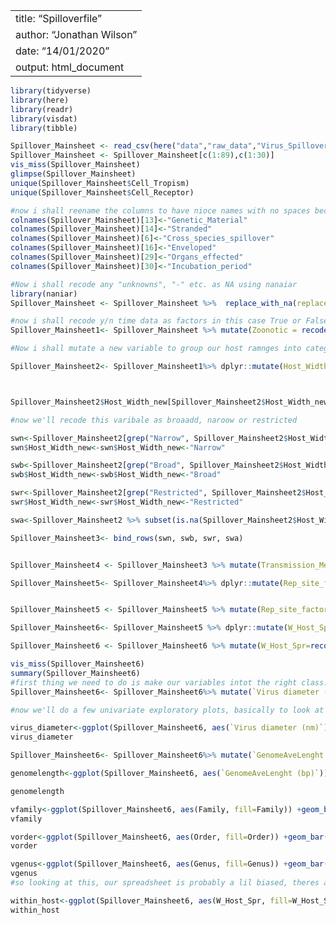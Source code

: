 
---
title: "Spilloverfile"
author: "Jonathan Wilson"
date: "14/01/2020"
output: html_document
---

```{r}
library(tidyverse)
library(here)
library(readr)
library(visdat)
library(tibble)

```
```{r}

Spillover_Mainsheet <- read_csv(here("data","raw_data","Virus_Spillover_p1.csv"))
Spillover_Mainsheet <- Spillover_Mainsheet[c(1:89),c(1:30)]
vis_miss(Spillover_Mainsheet)
glimpse(Spillover_Mainsheet)
unique(Spillover_Mainsheet$Cell_Tropism)
unique(Spillover_Mainsheet$Cell_Receptor)
```
```{r}
#now i shall reename the columns to have nioce names with no spaces because r likes it that way
colnames(Spillover_Mainsheet)[13]<-"Genetic_Material" 
colnames(Spillover_Mainsheet)[14]<-"Stranded"
colnames(Spillover_Mainsheet)[6]<-"Cross_species_spillover"
colnames(Spillover_Mainsheet)[16]<-"Enveloped"
colnames(Spillover_Mainsheet)[29]<-"Organs_effected"
colnames(Spillover_Mainsheet)[30]<-"Incubation_period"
```

```{r}
#Now i shall recode any "unknowns", "-" etc. as NA using nanaiar
library(naniar)
Spillover_Mainsheet <- Spillover_Mainsheet %>%  replace_with_na(replace =  list(Cell_Receptor = "unknown", Cell_Tropism = "unknown", Entry_Mechanism = "unknown", Receptor_Distribution="unknown", Host=c("unknown", "Unknown"), Transmission_Mechanism="unknown", Shedding_Period = c("-", "unknown"), Shedding_Length =c("-", "unknown"), Mortality_Rate =c("-", "unknown"), Cross_species_spillover = "unknown", Transmission_Route = "unknown", Shedding_Route="unknown", Host_Range= c("unknown", "Unknown"),  Replication_Site = "unknown", Within_Host_Spread= "unknown",  Organs_effected= "unknown", Incubation_period=c("unknown", "-")))

#now i shall recode y/n time data as factors in this case True or False
Spillover_Mainsheet1<- Spillover_Mainsheet %>% mutate(Zoonotic = recode(Zoonotic, "n" = F, "y" = T)) %>% mutate(Cross_species_spillover=recode(Cross_species_spillover, "n"=F, "y"=T))  %>% mutate(Vector=recode(Vector, "n"=F, "y"=T))  %>% mutate(Segmented=recode(Segmented, "n"=F, "y"=T))  %>% mutate(Viraemia=recode(Viraemia, "n"=F, "y"=T))%>% mutate(Enveloped=recode(Enveloped, "enveloped"=T))
```
```{r}
#Now i shall mutate a new variable to group our host ramnges into categories whilst still retaining the more specfic info

Spillover_Mainsheet2<- Spillover_Mainsheet1%>% dplyr::mutate(Host_Width_new = Host_Range)



Spillover_Mainsheet2$Host_Width_new[Spillover_Mainsheet2$Host_Width_new=="Narrow (bats)"] <- "Narrow (Bats)"

#now we'll recode this varibale as broaadd, naroow or restricted

swn<-Spillover_Mainsheet2[grep("Narrow", Spillover_Mainsheet2$Host_Width_new), ]
swn$Host_Width_new<-swn$Host_Width_new<-"Narrow"

swb<-Spillover_Mainsheet2[grep("Broad", Spillover_Mainsheet2$Host_Width_new),]
swb$Host_Width_new<-swb$Host_Width_new<-"Broad"

swr<-Spillover_Mainsheet2[grep("Restricted", Spillover_Mainsheet2$Host_Width_new),]
swr$Host_Width_new<-swr$Host_Width_new<-"Restricted"

swa<-Spillover_Mainsheet2 %>% subset(is.na(Spillover_Mainsheet2$Host_Width_new))

Spillover_Mainsheet3<- bind_rows(swn, swb, swr, swa)


Spillover_Mainsheet4 <- Spillover_Mainsheet3 %>% mutate(Transmission_Mechanism=recode(Transmission_Mechanism, "Direct/indirect contact"= "Both", "Aerosol infection and direct contact"= "Both"))

```

```{r}
Spillover_Mainsheet5<- Spillover_Mainsheet4%>% dplyr::mutate(Rep_site_factor = Replication_Site)


Spillover_Mainsheet5 <- Spillover_Mainsheet5 %>% mutate(Rep_site_factor=recode(Rep_site_factor, "Respiratory tract epithelium" = "Respiratory_Epithelium", "Upper and lower respiratory tract epithelium" = "Respiratory_Epithelium", "Lungs (bronquiolar epithelial cells)" = "Respiratory_Epithelium", "Lungs (bronchial epithelial cells)" = "Respiratory_Epithelium"  ,"Upper and lower respiratory tract epithelium"="Respiratory_Epithelium",  "Respiratory ciliated epithelium"="Respiratory_Epithelium", "Respiratory tract"  = "Respiratory_Epithelium" , "Nasopharyngeal epithelium"  = "Respiratory_Epithelium",  "Spinal cord and brain (nervous tissues)"= "Neural_Tissue",  "Peripheral, central and autonomic nervous systems (astrocytes, Schwann cells, ependymal cells)" = "Neural_Tissue", "Striated or connective tissue at the inoculation site" = "Muscle_Tissue", "Salivary glands and regional lymph nodes" = "Lymphnodes_salivary glands", "Inoculation site" = "Cutaneous_Epithelium", "Inouculation site (keratinocytes)" = "Cutaneous_Epithelium", "Lymph nodes and nodal chains; liver and spleen" = "Lymphnodes_spleen_liver", "Respiratory tract epithelium and tonsils" = "Respiratory_epithelium_Lymphnodes", "Lymphoid tissues and intestinal epithelium" = "Secondary_Lymphoid_Organs_Intestinal_Epithelium", "Conjunctiva, respiratory or alimentary tracts epithelium cells" = "Respiratory_Intestinal_Epithelium", "Muscle Tissue" = "Muscle_Tissue", "Inoculation site (keratinocytes)" = "Cutaneous_Epithelium", "Lymphnodes and salivary glands"="Lymphnodes_Salivary_Glands", "Reticuloendothelial system" = "Reticuloendothelial_Cells"))

Spillover_Mainsheet6<- Spillover_Mainsheet5 %>% dplyr::mutate(W_Host_Spr = Within_Host_Spread)

Spillover_Mainsheet6 <- Spillover_Mainsheet6 %>% mutate(W_Host_Spr=recode(W_Host_Spr, "Respiratory tract epithelial cells" = "Epithelial_Cells", "Epithelial cells" = "Epithelial_Cells", "Epithelial cells to lower respiratory tract" = "Epithelial_Cells", "Epithelial cells (ciliated and goblet cells)" = "Epithelial_Cells", "Lung epithelial cells to endothelium"= "Epithelial_Cells", "Through the blood" = "Mononuclear_Phagocytic_Cells", "Dendritic cells and mononuclear phagocytes (monocytes and macrophages) via lymphatic and vascular systems" = "Mononuclear_Phagocytic_Cells", "Mononuclear cells" = "Mononuclear_Phagocytic_Cells", "Lymphnodes (Macrophages and dendritic cells)" = "Mononuclear_Phagocytic_Cells", "Transynaptic spread"="Transsynaptic_Spread","Endoneurium of Schwann cells and transynaptic spread"="Transsynaptic_Spread", "Transport axonal and transynaptic through peripheral, central and autonomic nervous systems infecting astrocytes" = "Transsynaptic_Spread", "Macrophages\nLymphocytes B and T" = "Mononuclear_Phagocytic_Cells", "Lymphocytes T"="Epithelial_Cells", "Epithelial cells?"="Epithelial_Cells", "Leucocytes (neutrophils?)"="Leucocytes","Cell-to-cell (keratinocytes) and dendritic cells can carry the vrus to lymph-nodes" = "Keratinocytes", "Blood and cranial nerves" = "Trigeminal_olfactory_Nerves"))

```
```{r}
vis_miss(Spillover_Mainsheet6)
summary(Spillover_Mainsheet6)
#first thing we need to do is make our variables intot the right class. We can see lots of the numbers are actyaully coded as character- lets fix that
Spillover_Mainsheet6<- Spillover_Mainsheet6%>% mutate(`Virus diameter (nm)` = as.numeric(as.character(`Virus diameter (nm)`)))

#now we'll do a few univariate exploratory plots, basically to look at the distibution of data in each variable, so they don't need to be fancy

virus_diameter<-ggplot(Spillover_Mainsheet6, aes(`Virus diameter (nm)`)) +geom_histogram() 
virus_diameter

Spillover_Mainsheet6<- Spillover_Mainsheet6%>% mutate(`GenomeAveLenght (bp)` = as.numeric(as.character(`GenomeAveLenght (bp)`)))

genomelength<-ggplot(Spillover_Mainsheet6, aes(`GenomeAveLenght (bp)`)) + geom_histogram()

genomelength
```
```{r}
vfamily<-ggplot(Spillover_Mainsheet6, aes(Family, fill=Family)) +geom_bar()
vfamily

```
```{r}

vorder<-ggplot(Spillover_Mainsheet6, aes(Order, fill=Order)) +geom_bar()
vorder

```

```{r}

vgenus<-ggplot(Spillover_Mainsheet6, aes(Genus, fill=Genus)) +geom_bar()
vgenus
#so looking at this, our spreadsheet is probably a lil biased, theres a heck of a lot of arenas and not much else
```
```{r}


within_host<-ggplot(Spillover_Mainsheet6, aes(W_Host_Spr, fill=W_Host_Spr)) +geom_bar()
within_host
```
